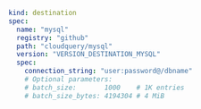```yaml copy
kind: destination
spec:
  name: "mysql"
  registry: "github"
  path: "cloudquery/mysql"
  version: "VERSION_DESTINATION_MYSQL"
  spec:
    connection_string: "user:password@/dbname"
    # Optional parameters:
    # batch_size:       1000    # 1K entries
    # batch_size_bytes: 4194304 # 4 MiB
```